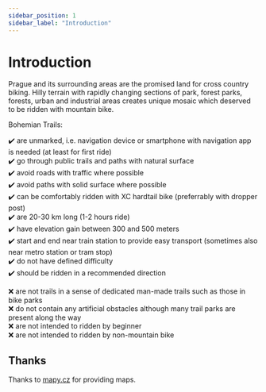 ```yaml
---
sidebar_position: 1
sidebar_label: "Introduction"
---
```


# Introduction

Prague and its surrounding areas are the promised land for cross country biking.
Hilly terrain with rapidly changing sections of park, forest parks, forests, urban and industrial areas creates unique mosaic which deserved to be ridden with mountain bike.

Bohemian Trails:

✔️ are unmarked, i.e. navigation device or smartphone with navigation app is needed (at least for first ride) <br />
✔️ go through public trails and paths with natural surface <br />
✔️ avoid roads with traffic where possible <br />
✔️ avoid paths with solid surface where possible <br />
✔️ can be comfortably ridden with XC hardtail bike (preferrably with dropper post) <br />
✔️ are 20-30 km long (1-2 hours ride) <br />
✔️ have elevation gain between 300 and 500 meters <br />
✔️ start and end near train station to provide easy transport (sometimes also near metro station or tram stop) <br />
✔️ do not have defined difficulty <br />
✔️ should be ridden in a recommended direction

❌ are not trails in a sense of dedicated man-made trails such as those in bike parks <br />
❌ do not contain any artificial obstacles although many trail parks are present along the way <br />
❌ are not intended to ridden by beginner <br />
❌ are not intended to ridden by non-mountain bike <br />

## Thanks

Thanks to [mapy.cz](https://mapy.cz) for providing maps.